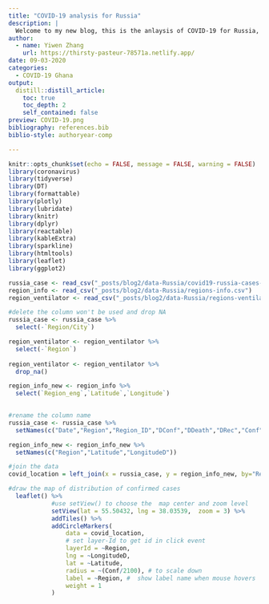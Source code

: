 ```yaml
---
title: "COVID-19 analysis for Russia"
description: |
  Welcome to my new blog, this is the anlaysis of COVID-19 for Russia, mainly focusing on exploring case numbers. Hope you can enjoy reading what I share and display!
author:
  - name: Yiwen Zhang 
    url: https://thirsty-pasteur-78571a.netlify.app/
date: 09-03-2020
categories:
  - COVID-19 Ghana
output:
  distill::distill_article:
    toc: true
    toc_depth: 2
    self_contained: false
preview: COVID-19.png
bibliography: references.bib
biblio-style: authoryear-comp

---
```

```r
knitr::opts_chunk$set(echo = FALSE, message = FALSE, warning = FALSE)
library(coronavirus)
library(tidyverse)
library(DT)
library(formattable)
library(plotly)
library(lubridate)
library(knitr)
library(dplyr)
library(reactable)
library(kableExtra)
library(sparkline)
library(htmltools)
library(leaflet)
library(ggplot2)
```

```r
russia_case <- read_csv("_posts/blog2/data-Russia/covid19-russia-cases-scrf.csv")
region_info <- read_csv("_posts/blog2/data-Russia/regions-info.csv")
region_ventilator <- read_csv("_posts/blog2/data-Russia/regions-ventilators.csv")
```

```r
#delete the column won't be used and drop NA
russia_case <- russia_case %>%
  select(-`Region/City`)

region_ventilator <- region_ventilator %>%
  select(-`Region`) 
 
region_ventilator <- region_ventilator %>%
  drop_na()

region_info_new <- region_info %>%
  select(`Region_eng`,`Latitude`,`Longitude`) 
  
```

```r
#rename the column name
russia_case <- russia_case %>%
  setNames(c("Date","Region","Region_ID","DConf","DDeath","DRec","Conf","Death","Rec"))

region_info_new <- region_info_new %>%
  setNames(c("Region","Latitude","LongitudeD"))
```

```r
#join the data
covid_location = left_join(x = russia_case, y = region_info_new, by="Region")
```


```r
#draw the map of distribution of confirmed cases
  leaflet() %>%
            #use setView() to choose the  map center and zoom level
            setView(lat = 55.50432, lng = 38.03539,  zoom = 3) %>%
            addTiles() %>%
            addCircleMarkers(
                data = covid_location,
                # set layer-Id to get id in click event
                layerId = ~Region, 
                lng = ~LongitudeD,
                lat = ~Latitude,
                radius = ~(Conf/2100), # to scale down
                label = ~Region, #  show label name when mouse hovers
                weight = 1
            )
```

